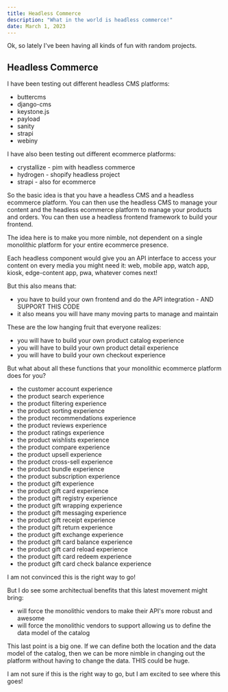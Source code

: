 ```yaml
---
title: Headless Commerce
description: "What in the world is headless commerce!"
date: March 1, 2023
---
```


Ok, so lately I've been having all kinds of fun with random projects. 



## Headless Commerce

I have been testing out different headless CMS platforms:
- buttercms
- django-cms
- keystone.js
- payload
- sanity
- strapi
- webiny

I have also been testing out different ecommerce platforms:
- crystallize - pim with headless commerce
- hydrogen - shopify headless project
- strapi - also for ecommerce


So the basic idea is that you have a headless CMS and a headless ecommerce platform. 
You can then use the headless CMS to manage your content and the headless ecommerce 
platform to manage your products and orders. You can then use a headless frontend 
framework to build your frontend.

The idea here is to make you more nimble, not dependent on a single monolithic 
platform for your entire ecommerce presence. 

Each headless component would give you an API interface to access your content 
on every media you might need it: web, mobile app, watch app, kiosk, edge-content app,
pwa, whatever comes next!

But this also means that:
- you have to build your own frontend and do the API integration - AND SUPPORT THIS CODE
- it also means you will have many moving parts to manage and maintain

These are the low hanging fruit that everyone realizes:
- you will have to build your own product catalog experience
- you will have to build your own product detail experience
- you will have to build your own checkout experience

But what about all these functions that your monolithic ecommerce platform does for you?
- the customer account experience
- the product search experience
- the product filtering experience
- the product sorting experience
- the product recommendations experience
- the product reviews experience
- the product ratings experience
- the product wishlists experience
- the product compare experience
- the product upsell experience
- the product cross-sell experience
- the product bundle experience
- the product subscription experience
- the product gift experience
- the product gift card experience
- the product gift registry experience
- the product gift wrapping experience
- the product gift messaging experience
- the product gift receipt experience
- the product gift return experience
- the product gift exchange experience
- the product gift card balance experience
- the product gift card reload experience
- the product gift card redeem experience
- the product gift card check balance experience

I am not convinced this is the right way to go!

But I do see some architectual benefits that this latest movement might bring:
- will force the monolithic vendors to make their API's more robust and awesome
- will force the monolithic vendors to support allowing us to define the data model of the catalog

This last point is a big one.  If we can define both the location and the data model of the catalog, 
then we can be more nimble in changing out the platform without having to change the data. THIS could
be huge.

I am not sure if this is the right way to go, but I am excited to see where this goes!


